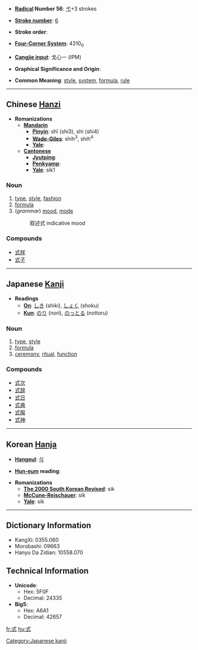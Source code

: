 * '''[[Wiktionary:Chinese radical index| Radical]] Number 56''': [[Wiktionary:Chinese radical index 弋|弋]]+3 strokes

* '''[[Wiktionary:Chinese total strokes index|Stroke number]]''': [[Wiktionary:Chinese total strokes index 6|6]]

* '''Stroke order''': 

* '''[[Wiktionary:Chinese four corner index|Four-Corner System]]''': 4310<sub>0</sub>

* '''[[Wiktionary:Chinese Cangjie index|Cangjie input]]''': 戈心一 (IPM)

* '''Graphical Significance and Origin''': 

* '''Common Meaning''': [[style]], [[system]], [[formula]], [[rule]]

----

== Chinese [[Hanzi]] ==

* '''Romanizations'''
** '''[[Mandarin]]'''
*** '''[[Pinyin]]''': shǐ (shi3), shì (shi4)
*** '''[[Wade-Giles]]''': shih<sup>3</sup>, shih<sup>4</sup>
*** '''[[Yale]]''': 
** '''[[Cantonese]]'''
*** '''[[Jyutping]]''':
*** '''[[Penkyamp]]''': 
*** '''[[Yale]]''': sik1

===Noun===
# [[type]], [[style]], [[fashion]]
# [[formula]]
#(''grammar'') [[mood]], [[mode]]
#:叙述式 indicative mood

===Compounds===
*[[式样]]
*[[式子]]


----

== Japanese [[Kanji]] ==

* '''Readings'''
** '''[[On]]''': [[しき]] (shiki), [[しょく]] (shoku)
** '''[[Kun]]''': [[のり]] (nori), [[のっとる]] (nottoru)

===Noun===
#[[type]], [[style]]
#[[formula]]
#[[ceremony]], [[ritual]], [[function]]

===Compounds===
*[[式次]]
*[[式辞]]
*[[式日]]
*[[式典]]
*[[式服]]
*[[式神]]


----

== Korean [[Hanja]] ==

* '''[[Hangeul]]''': [[식]]

* '''[[Hun-eum]] reading''': 

* '''Romanizations'''
** '''[[The 2000 South Korean Revised Romanization|The 2000 South Korean Revised]]''': sik
** '''[[McCune-Reischauer]]''': sik
** '''[[Yale]]''': sik

----

== Dictionary Information ==

* KangXi: 0355.060
* Morobashi: 09663
* Hanyu Da Zidian: 10558.070

== Technical Information ==

* '''Unicode''':
** Hex: 5F0F
** Decimal: 24335
* '''Big5''':
** Hex: A6A1
** Decimal: 42657

[[Category:Japanese kanji]]

[[fr:式]]
[[hu:式]]